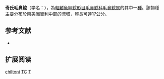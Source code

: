 {{Speciesbox
| name = 奇氏毛鼻鯰
| image = 
| image_width = 
| status = DD
| status_system = IUCN3.1
| genus = Trichomycterus
| species = chiltoni
| authority = [[Eigenmann|Eigenmann]], 1928
| synonyms = *''Pygidium chiltoni''<br /><small>Eigenmann, 1928</small>
}}

'''奇氏毛鼻鯰'''（学名：''{{lang|en|Trichomycterus chiltoni}}''），為[[輻鰭魚綱|輻鰭魚綱]][[鯰形目|鯰形目]][[毛鼻鯰科|毛鼻鯰科]][[毛鼻鯰属|毛鼻鯰属]]的其中一[[種|種]]。該物種主要分布於[[南美洲|南美洲]][[智利|智利]]中部的流域，體長可達17公分。

== 参考文献 ==
*{{FishBase_species|genus=Trichomycterus|species=chiltoni|year=2011|month=12}}

== 扩展阅读 ==
{{refbegin}}
{{wikispecies-inline|Trichomycterus chiltoni|奇氏毛鼻鯰}}
{{refend}}
{{Taxonbar|from=Q3317999}}

[[Category:毛鼻鯰属|chiltoni]]
[[Category:IUCN红色名录数据缺乏物种|TC]]
[[Category:1928年描述的魚類|T]]

{{鯰形目小作品}}